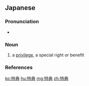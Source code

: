 ==Japanese==
{{ja-kanjitab|とく|てん|yomi=o}}

===Pronunciation===
* {{ja-pron|とくてん|y=o|acc=0|dev=2|acc_ref=NHK}}

===Noun===
{{ja-noun|とくてん}}

# a [[privilege]], a special right or benefit

===References===
<references/>

[[ko:特典]]
[[hu:特典]]
[[mg:特典]]
[[zh:特典]]
